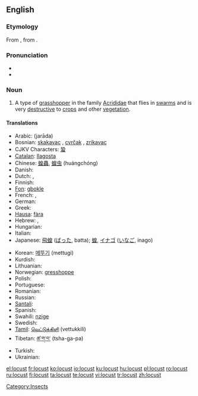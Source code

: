 ==English==
{{wikipedia}}

===Etymology===
From {{etyl|fro}} {{term|languste|lang=fro}}, from {{etyl|la}} {{term|locusta||locust, crustacean, lobster|lang=la}}.

===Pronunciation===
* {{IPA|/ˈləʊkəst/}}
* {{audio|en-us-locust.ogg|Audio (US)}}
{{rfp|US?}}

===Noun===
{{en-noun}}

# A type of [[grasshopper]] in the family [[Acrididae]] that flies in [[swarm]]s and is very [[destructive]] to [[crop]]s and other [[vegetation]].

====Translations====
{{trans-top|type of grasshopper}}
* Arabic: {{Arab|[[جرادة]]}} (jarāda) {{f}}
* Bosnian: [[skakavac]] {{m}}, [[cvrčak]] {{m}}, [[zrikavac]] {{m}}
* CJKV Characters: [[蛩]]
* [[Catalan]]: [[llagosta]] {{f}}
* Chinese: [[蝗蟲]], [[蝗虫]] (huángchóng)
* Danish: {{t-|da|vandregræshoppe|c}}
* Dutch: {{t+|nl|treksprinkhaan|m}}, {{t+|nl|sprinkhaan|m}}
* Finnish: {{t+|fi|kulkusirkka}}
* [[Fon]]: [[gbokle]]
* French: {{t+|fr|locuste|f}}, {{t+|fr|criquet|m}}
* German: {{t+|de|Heuschrecke|f}}
* Greek: {{t+|el|ακρίδα|f|sc=Grek}}
* [[Hausa]]: [[fàra]]
* Hebrew: {{t+|he|ארבה|m|alt=אַרְבֶּה|sc=Hebr}}, {{t-|he|חגב|m|alt=חָגָב|sc=Hebr}}
* Hungarian: {{t+|hu|sáska}}
* Italian: {{t-|it|locusta|f}}
* Japanese: [[飛蝗]] ([[ばった]], batta); [[蝗]], [[イナゴ]] ([[いなご]], inago)
{{trans-mid}}
* Korean: [[메뚜기]] (mettugi)
* Kurdish: {{ku-Arab|[[کوله‌]]}}
* Lithuanian: {{t+|lt|skėrys|m|xs=Lithuanian}}
* Norwegian: [[gresshoppe]] {{m}}
* Polish: {{t+|pl|szarańcza|f}}
* Portuguese: {{t+|pt|gafanhoto|m}}
* Romanian: {{t-|ro|lăcustă|f}}
* Russian: {{t+|ru|саранчук|m|tr=sarančuk|sc=Cyrl}}
* [[Santali]]: {{tø|sat|ᱯᱳᱦᱳ|tr=poho|sc=Olck}}
* Spanish: {{t+|es|langosta|f}}
* Swahili: [[nzige]]
* Swedish: {{t-|sv|gräshoppa|c}}
* [[Tamil]]: [[வெட்டுக்கிளி]] (vettukkili)
* Tibetan: [[ཚ་ག་བ་]] (tsha-ga-pa)
* Turkish: {{t+|tr|çekirge}}
* Ukrainian: {{t-|uk|сарана|f|sc=Cyrl|xs=Ukrainian}}
{{trans-bottom}}

[[Category:Insects]]

[[el:locust]]
[[fr:locust]]
[[ko:locust]]
[[io:locust]]
[[ku:locust]]
[[hu:locust]]
[[pl:locust]]
[[ro:locust]]
[[ru:locust]]
[[fi:locust]]
[[ta:locust]]
[[te:locust]]
[[vi:locust]]
[[tr:locust]]
[[zh:locust]]